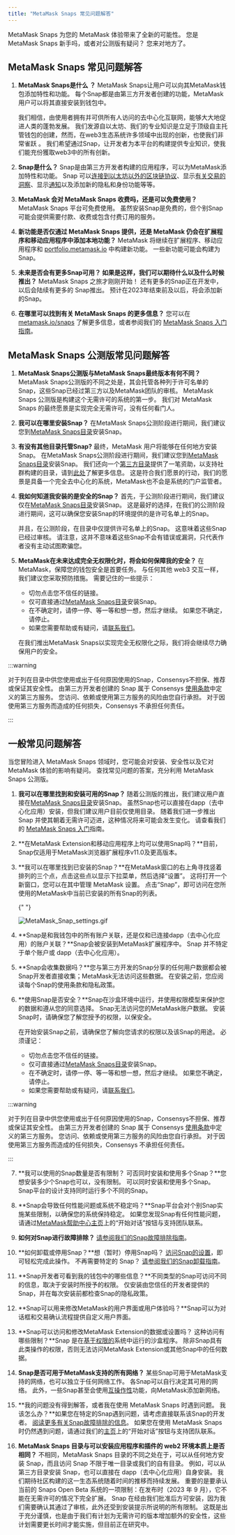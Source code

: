```yaml
---
title: "MetaMask Snaps 常见问题解答"
---
```


MetaMask Snaps 为您的 MetaMask 体验带来了全新的可能性。 您是 MetaMask Snaps 新手吗，或者对公测版有疑问？ 您来对地方了。

## MetaMask Snaps 常见问题解答

1. **MetaMask Snaps是什么 ？** MetaMask Snaps让用户可以向其MetaMask钱包添加特性和功能。 每个Snap都是由第三方开发者创建的功能，MetaMask用户可以将其直接安装到钱包中。

   我们相信，由使用者拥有并可供所有人访问的去中心化互联网，能够大大地促进人类的蓬勃发展。 我们发源自以太坊、我们的专业知识是立足于顶级自主托管钱包的创建，然而，在web3生态系统许多领域中出现的创新，也使我们非常雀跃 。 我们希望通过Snap，让开发者为本平台的构建提供专业知识，使我们能充份獲取web3中的所有创新。

2. **Snap是什么？** Snap是由第三方开发者构建的应用程序，可以为MetaMask添加特性和功能。 Snap 可以[连接到以太坊以外的区块链协议](/metamask-snaps/what-are-interoperability-snaps)、显示[有关交易的洞察](/metamask-snaps/what-are-security-snaps)、显示[通知](/metamask-snaps/what-are-communication-snaps)以及添加新的隐私和身份功能等等。
3. **MetaMask 会对 MetaMask Snaps 收费吗，还是可以免费使用？** MetaMask Snaps 平台可免费使用。 虽然安装Snap是免费的，但个别Snap可能会提供需要付款、收费或包含付费订用的服务。
4. **新功能是否仅通过 MetaMask Snaps 提供，还是 MetaMask 仍会在扩展程序和移动应用程序中添加本地功能？** MetaMask 将继续在扩展程序、移动应用程序和 [portfolio.metamask.io](http://portfolio.metamask.io/?utm_source=metamaskSupport&utm_medium=knowledge-base&utm_campaign=2023_Sep_snaps-launch_content_faq) 中构建新功能。 一些新功能可能会构建为 Snap。
5. **未来是否会有更多Snap可用？ 如果是这样，我们可以期待什么以及什么时候推出？** MetaMask Snaps 之旅才刚刚开始！ 还有更多的Snap正在开发中，以后会陆续有更多的 Snap推出。 预计在2023年结束前及以后，将会添加新的Snap。
6. **在哪里可以找到有关 MetaMask Snaps 的更多信息？** 您可以在 [metamask.io/snaps](http://metamask.io/snaps?utm_source=metamaskSupport&utm_medium=knowledge-base&utm_campaign=2023_Sep_snaps-launch_content_faq) 了解更多信息，或者参阅我们的 [MetaMask Snaps 入门指南](/metamask-snaps/getting-started-with-metamask-snaps)。

## MetaMask Snaps 公测版常见问题解答

1. **MetaMask Snaps公测版与MetaMask Snaps最终版本有何不同？** MetaMask Snaps公测版的不同之处是，其会托管各种列于许可名单的Snap，这些Snap已经过第三方以及MetaMask团队的审核。 MetaMask Snaps 公测版是构建这个无需许可的系统的第一步。 我们对 MetaMask Snaps 的最终愿景是实现完全无需许可，没有任何看门人。
2. **我可以在哪里安装Snap？** 在MetaMask Snaps公测阶段进行期间，我们建议您到[MetaMask Snaps目录](https://snaps.metamask.io/?utm_source=metamaskSupport&utm_medium=knowledge-base&utm_campaign=2023_Sep_snaps-launch_content_faq)安装Snap。
3. **有没有其他目录托管Snap?** 最终，MetaMask 用户将能够在任何地方安装Snap。 在MetaMask Snaps公测阶段进行期间，我们建议您到[MetaMask Snaps目录](https://snaps.metamask.io/?utm_source=metamaskSupport&utm_medium=knowledge-base&utm_campaign=2023_Sep_snaps-launch_content_faq)安装Snap。 我们还向一个[第三方目录](https://snaps.directory)提供了一笔资助，以支持社群构建的目录，请到[此处](https://snapshot.org/#/heart.mmgdao.eth/proposal/0xd084fba8aae8c37cb9a807f66e19c3c1ce76a980a51b64656e6cd87a9a3920fe)了解更多信息。 这是符合我们愿景的行动，我们的愿景是具备一个完全去中心化的系统，MetaMask也不会是系统的门户监管者。
4. **我如何知道我安装的是安全的Snap？** 首先，于公测阶段进行期间，我们建议仅在[MetaMask Snaps目录](https://snaps.metamask.io/?utm_source=metamaskSupport&utm_medium=knowledge-base&utm_campaign=2023_Sep_snaps-launch_content_faq)安装Snap。 这是最好的选择，在我们的公测阶段进行期间，这可以确保您安装Snap的环境提供的是许可名单上的Snap。

   并且，在公测阶段，在目录中仅提供许可名单上的Snap。 这意味着这些Snap已经过审核。 请注意，这并不意味着这些Snap不会有错误或漏洞，只代表作者没有主动试图欺骗您。

5. **MetaMask在未来达成完全无权限化时，将会如何保障我的安全？** 在MetaMask，保障您的钱包安全是首要任务。 与任何其他 web3 交互一样，我们建议您采取预防措施。 需要记住的一些提示：

   - 切勿点击您不信任的链接。
   - 仅可直接通过[MetaMask Snaps目录](https://snaps.metamask.io/?utm_source=metamaskSupport&utm_medium=knowledge-base&utm_campaign=2023_Sep_snaps-launch_content_faq)安装Snap。
   - 在不确定时，请停一停、等一等和想一想，然后才继续。 如果您不确定，请停止。
   - 如果您需要帮助或有疑问，请[联系我们](/getting-started/how-to-contact-metamask-support?utm_source=metamaskSupport&utm_medium=knowledge-base&utm_campaign=2023_Sep_snaps-launch_content_faq)。

   在我们推出MetaMask Snaps以实现完全无权限化之际，我们将会继续尽力确保用户的安全。

:::warning

对于列在目录中供您使用或出于任何原因使用的Snap，Consensys不担保、推荐或保证其安全性。 由第三方开发者创建的 Snap 属于 Consensys [使用条款](https://consensys.io/terms-of-use/)中定义的第三方服务。 您访问、依赖或使用第三方服务的风险由您自行承担。 对于因使用第三方服务而造成的任何损失，Consensys 不承担任何责任。

:::

## 一般常见问题解答

当您冒险进入 MetaMask Snaps 领域时，您可能会对安装、安全性以及它对 MetaMask 体验的影响有疑问。 查找常见问题的答案，充分利用 MetaMask Snaps 公测版。

1. **我可以在哪里找到和安装可用的Snap？** 随着公测版的推出，我们建议用户直接在[MetaMask Snaps目录](https://snaps.metamask.io/?utm_source=metamaskSupport&utm_medium=knowledge-base&utm_campaign=2023_Sep_snaps-launch_content_faq)安装Snap。 虽然Snap也可以直接在dapp（去中心化应用）安装，但我们建议用户目前仅使用目录。 随着我们进一步推出 Snap 并使其朝着无需许可迈进，这种情况将来可能会发生变化。 请查看我们的 [MetaMask Snaps 入门](/metamask-snaps/getting-started-with-metamask-snaps)指南。

2. **在MetaMask Extension和移动应用程序上均可以使用Snap吗？**目前，Snap仅适用于MetaMask浏览器扩展程序v11.0及更高版本。

3. **我可以在哪里找到已安装的Snap？**在MetaMask窗口的右上角寻找竖着排列的三个点，点击这些点以显示下拉菜单，然后选择“设置”。 这将打开一个新窗口，您可以在其中管理 MetaMask 设置。 点击“Snap”，即可访问在您所使用的MetaMask中当前已安装的所有Snap的列表。

   {" "}

   <div class="center-container">
     <div class="img-small">
       <img
         src={
           require("../../../../../img/metamask-snaps/how-do-snap-permissions-work/MetaMask_Snap_settings.gif")
             .default
         }
         alt="MetaMask_Snap_settings.gif"
       />
     </div>
   </div>

4. **Snap是和我钱包中的所有账户关联，还是仅和已连接dapp（去中心化应用）的账户关联？**Snap会被安装到MetaMask扩展程序中。 Snap 并不特定于单个账户或 dapp（去中心化应用）。

5. **Snap会收集数据吗？**您与第三方开发的Snap分享的任何用户数据都会被Snap开发者直接收集；MetaMask无法访问这些数据。 在安装之前，您应阅读每个Snap的使用条款和隐私政策。

6. **使用Snap是否安全？**Snap在沙盒环境中运行，并使用权限模型来保护您的数据和遵从您的同意选择。 Snap无法访问您的MetaMask账户数据。 安装Snap时，请确保您了解您授予的权限，以保安全。

   在开始安装Snap之前，请确保您了解向您请求的权限以及该Snap的用途。 必须谨记：

   - 切勿点击您不信任的链接。
   - 仅可直接通过[MetaMask Snaps目录](https://snaps.metamask.io/?utm_source=metamaskSupport&utm_medium=knowledge-base&utm_campaign=2023_Sep_snaps-launch_content_faq)安装Snap。
   - 在不确定时，请停一停、等一等和想一想，然后才继续。 如果您不确定，请停止。
   - 如果您需要帮助或有疑问，请[联系我们](/getting-started/how-to-contact-metamask-support?utm_source=metamaskSupport&utm_medium=knowledge-base&utm_campaign=2023_Sep_snaps-launch_content_faq)。

:::warning

对于列在目录中供您使用或出于任何原因使用的Snap，Consensys不担保、推荐或保证其安全性。 由第三方开发者创建的 Snap 属于 Consensys [使用条款](https://consensys.io/terms-of-use/)中定义的第三方服务。 您访问、依赖或使用第三方服务的风险由您自行承担。 对于因使用第三方服务而造成的任何损失，Consensys 不承担任何责任。

:::

7. **我可以使用的Snap数量是否有限制？ 可否同时安装和使用多个Snap？**您想安装多少个Snap也可以，没有限制。 可以同时安装和使用多个Snap。 Snap平台的设计支持同时运行多个不同的Snap。

8. **Snap会导致任何性能问题或系统不稳定吗？**Snap平台会对个别Snap实施某些限制，以确保您的系统保持稳定。 如果您发现Snap有任何性能问题，请通过[MetaMask帮助中心主页](http://support.metamask.io/hc)上的“开始对话”按钮与支持团队联系。

9. **如何对Snap进行故障排除？** [请参阅我们的Snap故障排除指南](/metamask-snaps/how-to-troubleshoot-snap-issues)。

10. **如何卸载或停用Snap？**想（暂时）停用Snap吗？ [访问Snap的设置](/metamask-snaps/how-to-access-snap-settings)，即可轻松完成此操作。 不再需要特定的 Snap？ [请参阅我们的Snap卸载指南](/metamask-snaps/how-to-uninstall-a-snap)。

11. **Snap开发者可看到我的钱包中的哪些信息？**不同类型的Snap可访问不同的信息，取决于安装时所授予的权限。 仅安装由您信任的开发者提供的Snap，并在每次安装前都检查Snap的隐私政策。

12. **Snap可以用来修改MetaMask的用户界面或用户体验吗？**Snap可以为对话框和交易确认流程提供自定义用户界面。

13. **Snap可以访问和修改MetaMask Extension的数据或设置吗？ 这种访问有哪些限制？**Snap 是在[基于权限的](/metamask-snaps/how-do-snap-permissions-work)系统中运行的沙盒程序。 除非Snap具有此类操作的权限，否则无法访问MetaMask Extension或其他Snap中的任何数据。

14. **Snap是否可用于MetaMask支持的所有网络？** 某些Snap可用于MetaMask支持的网络，也可以独立于任何网络工作。 各Snap可以自行决定其可用的网络。 此外，一些Snap甚至会使用[互操作性](/metamask-snaps/what-are-interoperability-snaps)功能，向MetaMask添加新网络。

15. **我的问题没有得到解答，或者我在使用 MetaMask Snaps 时遇到问题。 我该怎么办？**如果您在特定的Snap遇到问题，请考虑直接联系该Snap的开发者。 [阅读更多有关Snap故障排除的信息](/metamask-snaps/how-to-troubleshoot-snap-issues)。 如果您在使用 MetaMask Snaps 时仍然遇到问题，请通过我们的[主页](https://support.metamask.io?utm_source=metamaskSupport&utm_medium=knowledge-base&utm_campaign=2023_Sep_Snaps-launch_content_faq)上的“开始对话”按钮与支持团队联系。

16. **MetaMask Snaps 目录与可以安装应用程序和插件的 web2 环境本质上是否相同？** 不相同，MetaMask Snaps 目录的不同之处在于，可以从任何地方安装 Snap，而且访问 Snap 不限于唯一目录或我们的自有目录。 例如，可以从第三方目录安装 Snap，也可以直接在 dapp（去中心化应用）自身安装。 我们期待社区构建的这一生态系统随着时间的推移而持续发展。 重要的是要承认当前的 Snaps Open Beta 系统的一项限制：在发布时（2023 年 9 月），它不能在无需许可的情况下完全扩展。 Snap 在经由我们批准后方可安装，因为我们需要确认其通过了审核，此外还受到安装提示所说明的所有限制。 这既是出于充分谨慎，也是由于我们有计划为无需许可的版本增加额外的安全性，这些计划需要更长时间才能实施，但目前正在研究中。

